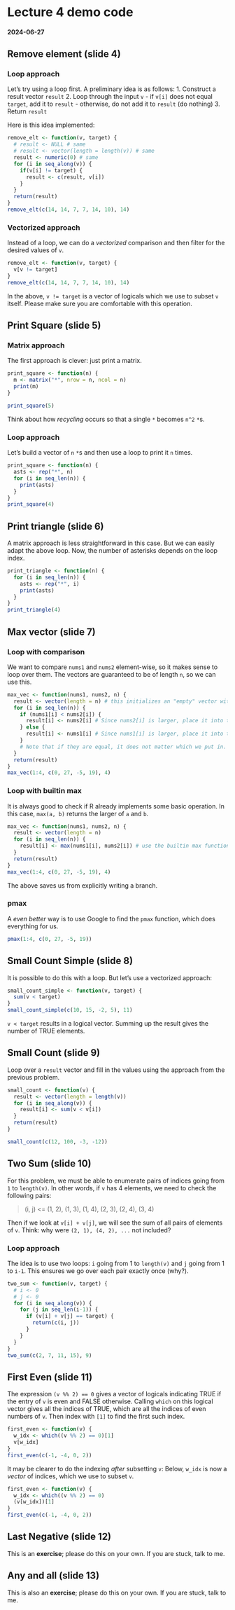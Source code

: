 # Lecture 4 demo code

#### 2024-06-27

## Remove element (slide 4)

### Loop approach

Let's try using a loop first. A preliminary idea is as follows: 1.
Construct a result vector `result` 2. Loop through the input `v` - if
`v[i]` does not equal `target`, add it to `result` - otherwise, do not
add it to `result` (do nothing) 3. Return `result`

Here is this idea implemented:

```r
remove_elt <- function(v, target) {
  # result <- NULL # same
  # result <- vector(length = length(v)) # same
  result <- numeric(0) # same
  for (i in seq_along(v)) {
    if(v[i] != target) {
      result <- c(result, v[i])
    } 
  }
  return(result)
}
remove_elt(c(14, 14, 7, 7, 14, 10), 14)
```

### Vectorized approach

Instead of a loop, we can do a *vectorized* comparison and then filter
for the desired values of `v`.

```r
remove_elt <- function(v, target) {
  v[v != target]
}
remove_elt(c(14, 14, 7, 7, 14, 10), 14)
```

In the above, `v != target` is a vector of logicals which we use to
subset `v` itself. Please make sure you are comfortable with this
operation.

## Print Square (slide 5)

### Matrix approach

The first approach is clever: just print a matrix.

```r
print_square <- function(n) {
  m <- matrix("*", nrow = n, ncol = n)
  print(m)
}

print_square(5)
```

Think about how *recycling* occurs so that a single `*` becomes `n^2`
`*`s.

### Loop approach

Let's build a vector of `n` `*`s and then use a loop to print it `n`
times.

```r
print_square <- function(n) {
  asts <- rep("*", n)
  for (i in seq_len(n)) {
    print(asts)
  }
}
print_square(4)
```

## Print triangle (slide 6)

A matrix approach is less straightforward in this case. But we can
easily adapt the above loop. Now, the number of asterisks depends on the
loop index.

```r
print_triangle <- function(n) {
  for (i in seq_len(n)) {
    asts <- rep("*", i)
    print(asts)
  }
}
print_triangle(4)
```

## Max vector (slide 7)

### Loop with comparison

We want to compare `nums1` and `nums2` element-wise, so it makes sense
to loop over them. The vectors are guaranteed to be of length `n`, so we
can use this.

```r
max_vec <- function(nums1, nums2, n) {
  result <- vector(length = n) # this initializes an "empty" vector with length n
  for (i in seq_len(n)) {
    if (nums1[i] < nums2[i]) {
      result[i] <- nums2[i] # Since nums2[i] is larger, place it into the result
    } else {
      result[i] <- nums1[i] # Since nums1[i] is larger, place it into the result
    }
    # Note that if they are equal, it does not matter which we put in.
  }
  return(result)
}
max_vec(1:4, c(0, 27, -5, 19), 4)
```

### Loop with builtin max

It is always good to check if R already implements some basic operation.
In this case, `max(a, b)` returns the larger of `a` and `b`.

```r
max_vec <- function(nums1, nums2, n) {
  result <- vector(length = n)
  for (i in seq_len(n)) {
    result[i] <- max(nums1[i], nums2[i]) # use the builtin max function
  }
  return(result)
}
max_vec(1:4, c(0, 27, -5, 19), 4)
```

The above saves us from explicitly writing a branch.

### pmax

A *even better* way is to use Google to find the `pmax` function, which
does everything for us.

```r
pmax(1:4, c(0, 27, -5, 19))
```

## Small Count Simple (slide 8)

It is possible to do this with a loop. But let's use a vectorized
approach:

```r
small_count_simple <- function(v, target) {
  sum(v < target)
}
small_count_simple(c(10, 15, -2, 5), 11)
```

`v < target` results in a logical vector. Summing up the result gives
the number of TRUE elements.

## Small Count (slide 9)

Loop over a `result` vector and fill in the values using the approach
from the previous problem.

```r
small_count <- function(v) {
  result <- vector(length = length(v))
  for (i in seq_along(v)) {
    result[i] <- sum(v < v[i])
  }
  return(result)
}

small_count(c(12, 100, -3, -12))
```

## Two Sum (slide 10)

For this problem, we must be able to enumerate pairs of indices going
from `1` to `length(v)`. In other words, if `v` has 4 elements, we need
to check the following pairs:

> (i, j) \<= (1, 2), (1, 3), (1, 4), (2, 3), (2, 4), (3, 4)

Then if we look at `v[i] + v[j]`, we will see the sum of all pairs of
elements of `v`. Think: why were `(2, 1), (4, 2), ...` not included?

### Loop approach

The idea is to use two loops: `i` going from 1 to `length(v)` and `j`
going from 1 to `i-1`. This ensures we go over each pair exactly once
(why?).

```r
two_sum <- function(v, target) {
  # i <- 0
  # j <- 0
  for (i in seq_along(v)) {
    for (j in seq_len(i-1)) {
      if (v[i] + v[j] == target) {
        return(c(i, j))
      }
    }
  }
}
two_sum(c(2, 7, 11, 15), 9)
```

## First Even (slide 11)

The expression `(v %% 2) == 0` gives a vector of logicals indicating
TRUE if the entry of `v` is even and FALSE otherwise. Calling `which` on
this logical vector gives all the indices of TRUE, which are all the
indices of even numbers of `v`. Then index with `[1]` to find the first
such index.

```r
first_even <- function(v) {
  w_idx <- which((v %% 2) == 0)[1]
  v[w_idx]
}
first_even(c(-1, -4, 0, 2))
```

It may be clearer to do the indexing *after* subsetting `v`: Below,
`w_idx` is now a *vector* of indices, which we use to subset `v`.

```r
first_even <- function(v) {
  w_idx <- which((v %% 2) == 0)
  (v[w_idx])[1]
}
first_even(c(-1, -4, 0, 2))
```

## Last Negative (slide 12)

This is an **exercise**; please do this on your own. If you are stuck,
talk to me.

## Any and all (slide 13)

This is also an **exercise**; please do this on your own. If you are
stuck, talk to me.
